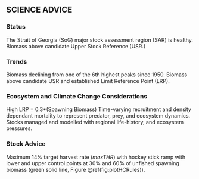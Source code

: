 ## SCIENCE ADVICE {-}

<!--
[Mandatory.
Maximum length 500 words.
Include summary bullets of the following factors affecting the stock
that are relevant for decision-making.
Please refer to the Guidance Document for standardized language and examples,
and what to avoid in this section.] 
See: https://086gc.sharepoint.com/:w:/r/sites/FSARPilotImplementation2023-2024/_layouts/15/Doc2.aspx?action=edit&sourcedoc=%7B7d2455b6-7b5b-41c7-81eb-07b15e270b97%7D&wdOrigin=TEAMS-MAGLEV.teamsSdk_ns.rwc&wdExp=TEAMS-TREATMENT&wdhostclicktime=1724309068814&web=1
-->

### Status {-}

::: {custom-style="fsar-bullet"}
The Strait of Georgia (SoG) major stock assessment region (SAR) is healthy.
Biomass above candidate Upper Stock Reference (USR.)
:::

### Trends {-}

::: {custom-style="fsar-bullet"}
Biomass declining from one of the 6th highest peaks since 1950. 
Biomass above candidate USR and established Limit Reference Point (LRP).
:::

### Ecosystem and Climate Change Considerations {-}

::: {custom-style="fsar-bullet"}
High LRP = 0.3*(Spawning Biomass)
Time-varying recruitment and density dependant mortality to represent predator, prey, and ecosystem dynamics.
Stocks managed and modelled with regional life-history, and ecosystem pressures.
:::

### Stock Advice {-}

::: {custom-style="fsar-bullet"}
Maximum 14\% target harvest rate ($maxTHR$) with hockey stick ramp with lower and upper control 
points at 30\% and 60\% of unfished spawning biomass 
(green solid line, Figure \@ref(fig:plotHCRules)).
:::

<!--
### Other Management Questions [if applicable, otherwise do not include] {-}

::: {custom-style="fsar-bullet"}
[Other bullets if applicable]
:::
-->